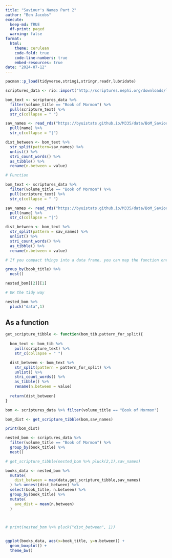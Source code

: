 ```yaml
---
title: "Saviour's Names Part 2"
author: "Ben Jacobs"
execute:
  keep-md: TRUE
  df-print: paged
  warning: false
format:
  html:
    theme: cerulean
    code-fold: true
    code-line-numbers: true
    embed-resources: true
date: "2024-07-12"
---
```


```r
pacman::p_load(tidyverse,stringi,stringr,readr,lubridate)
```

```r
scriptures_data <- rio::import("http://scriptures.nephi.org/downloads/lds-scriptures.csv.zip") %>%   as_tibble()
```

```r
bom_text <- scriptures_data %>% 
  filter(volume_title == "Book of Mormon") %>%
  pull(scripture_text) %>%
  str_c(collapse = " ")
```

```r
sav_names <- read_rds("https://byuistats.github.io/M335/data/BoM_SaviorNames.rds") %>%
  pull(name) %>%
  str_c(collapse = "|")
```

```r

dist_between <- bom_text %>%
  str_split(pattern=sav_names) %>%
  unlist() %>%
  stri_count_words() %>%
  as_tibble() %>%
  rename(n.between = value)
```

```r
# Function

bom_text <- scriptures_data %>% 
  filter(volume_title == "Book of Mormon") %>%
  pull(scripture_text) %>%
  str_c(collapse = " ")

sav_names <- read_rds("https://byuistats.github.io/M335/data/BoM_SaviorNames.rds") %>%
  pull(name) %>%
  str_c(collapse = "|")

dist_between <- bom_text %>%
  str_split(pattern = sav_names) %>%
  unlist() %>%
  stri_count_words() %>%
  as_tibble() %>%
  rename(n.between = value)

```

```r
# If you compact things into a data frame, you can map the function onto each of the books in the bom

group_by(book_title) %>%
  nest()

nested_bom[[2]][1]

# OR the tidy way

nested_bom %>%
  pluck("data",1)
```


## As a function



```r
get_scripture_tibble <- function(bom_tib,pattern_for_split){
  
  bom_text <- bom_tib %>% 
    pull(scripture_text) %>%
    str_c(collapse = " ")

  dist_between <- bom_text %>%
    str_split(pattern = pattern_for_split) %>%
    unlist() %>%
    stri_count_words() %>%
    as_tibble() %>%
    rename(n.between = value)
  
  return(dist_between)
}
```

```r
bom <- scriptures_data %>% filter(volume_title == "Book of Mormon")

bom_dist <- get_scripture_tibble(bom,sav_names)

print(bom_dist)
```


```r
nested_bom <- scriptures_data %>%
  filter(volume_title == "Book of Mormon") %>%
  group_by(book_title) %>%
  nest()

# get_scripture_tibble(nested_bom %>% pluck(2,1),sav_names)

books_data <- nested_bom %>%
  mutate(
    dist_between = map(data,get_scripture_tibble,sav_names)
  ) %>% unnest(dist_between) %>%
  select(book_title, n.between) %>%
  group_by(book_title) %>%
  mutate(
    ave_dist = mean(n.between)
  )



# print(nested_bom %>% pluck("dist_between", 1))
 
```

```r
ggplot(books_data, aes(x=book_title, y=n.between)) +
  geom_boxplot() +
  theme_bw()
```


